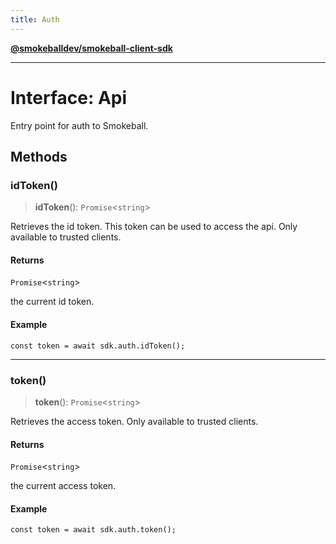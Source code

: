 ```yaml
---
title: Auth
---
```

[**@smokeballdev/smokeball-client-sdk**](../../../../README.md)

***

# Interface: Api

Entry point for auth to Smokeball.

## Methods

### idToken()

> **idToken**(): `Promise`\<`string`\>

Retrieves the id token. This token can be used to access the api.
Only available to trusted clients.

#### Returns

`Promise`\<`string`\>

the current id token.

#### Example

```
const token = await sdk.auth.idToken();
```

***

### token()

> **token**(): `Promise`\<`string`\>

Retrieves the access token.
Only available to trusted clients.

#### Returns

`Promise`\<`string`\>

the current access token.

#### Example

```
const token = await sdk.auth.token();
```
